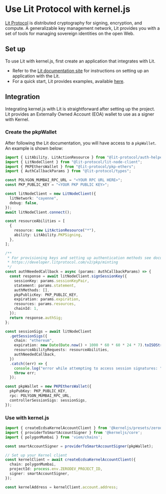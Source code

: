# Use Lit Protocol with kernel.js

[Lit Protocol](https://www.litprotocol.com/) is distributed cryptography for signing, encryption, and compute. A generalizable key management network, Lit provides you with a set of tools for managing sovereign identities on the open Web.

## Set up

To use Lit with kernel.js, first create an application that integrates with Lit.

- Refer to the [Lit documentation site](https://developer.litprotocol.com/v3/) for instructions on setting up an application with the Lit.
- For a quick start, Lit provides examples, available [here](https://docs.Lit.com/getting-started/examples).

## Integration
Integrating kernel.js with Lit is straightforward after setting up the project. Lit provides an Externally Owned Account (EOA) wallet to use as a signer with Kernel.

### Create the pkpWallet 
After following the Lit documentation, you will have access to a `pkpWallet`. An example is shown below:

```typescript
import { LitAbility, LitActionResource } from "@lit-protocol/auth-helpers";
import { LitNodeClient } from "@lit-protocol/lit-node-client";
import { PKPEthersWallet } from "@lit-protocol/pkp-ethers";
import { AuthCallbackParams } from "@lit-protocol/types";

const POLYGON_MUMBAI_RPC_URL = "<YOUR RPC URL HERE>";
const PKP_PUBLIC_KEY = "<YOUR PKP PUBLIC KEY>";

const litNodeClient = new LitNodeClient({
  litNetwork: "cayenne",
  debug: false,
});
await litNodeClient.connect();

const resourceAbilities = [
  {
    resource: new LitActionResource("*"),
    ability: LitAbility.PKPSigning,
  },
];

/**
 * For provisioning keys and setting up authentication methods see documentation below
 * https://developer.litprotocol.com/v2/pkp/minting
 */
const authNeededCallback = async (params: AuthCallbackParams) => {
  const response = await litNodeClient.signSessionKey({
    sessionKey: params.sessionKeyPair,
    statement: params.statement,
    authMethods: [],
    pkpPublicKey: PKP_PUBLIC_KEY,
    expiration: params.expiration,
    resources: params.resources,
    chainId: 1,
  });
  return response.authSig;
};

const sessionSigs = await litNodeClient
  .getSessionSigs({
    chain: "ethereum",
    expiration: new Date(Date.now() + 1000 * 60 * 60 * 24 * 7).toISOString(),
    resourceAbilityRequests: resourceAbilities,
    authNeededCallback,
  })
  .catch((err) => {
    console.log("error while attempting to access session signatures: ", err);
    throw err;
  });

const pkpWallet = new PKPEthersWallet({
  pkpPubKey: PKP_PUBLIC_KEY,
  rpc: POLYGON_MUMBAI_RPC_URL,
  controllerSessionSigs: sessionSigs,
});
```

### Use with kernel.js

```typescript
import { createEcdsaKernelAccountClient } from '@kerneljs/presets/zerodev';
import { providerToSmartAccountSigner } from '@kerneljs/core';
import { polygonMumbai } from 'viem/chains';

const smartAccountSigner = providerToSmartAccountSigner(pkpWallet);

// Set up your Kernel client
const kernelClient = await createEcdsaKernelAccountClient({
  chain: polygonMumbai,
  projectId: process.env.ZERODEV_PROJECT_ID,
  signer: smartAccountSigner,
});

const kernelAddress = kernelClient.account.address;
```
